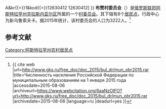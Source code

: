 {{Infobox Settlement
| official_name = 布赞村委员会
| native_name = Бузанский сельсовет
| settlement_type = [[村委员会|村委员会]]
| subdivision_type = [[国家|国家]]
| subdivision_type1 = [[俄罗斯行政区划|州]]
| subdivision_type2 = [[区_(苏联)|区]]
| subdivision_name = {{RUS}}
| subdivision_name1 = [[阿斯特拉罕州|阿斯特拉罕州]]
| subdivision_name2 = [[克拉斯内亚尔区|克拉斯内亚尔区]]
| seat_type = 行政中心
| seat = 新乌鲁索夫卡
| population_as_of=2015
| population_footnotes = <ref name=stat />
| population_total = 3222
| coordinates_display = inline,title
| latd = 46.6848637 | latm =  | lats =  | latNS = N
| longd = 48.0556154 | longm =  | longs =  | longEW = E
| timezone = [[萨马拉时间|MSK+1]]
| utc_offset = +4
| blank_name = [[俄罗斯市政土地区划代码|OKTMO编码]]
| blank_info = [http://classif.spb.ru/classificators/view/tma.php?st{{=}}A&kr{{=}}1&kod{{=}}12630412 12630412]
}}
'''布赞村委员会'''（{{lang-ru|Бузанский сельсовет}}）是[[俄罗斯联邦|俄罗斯联邦]][[阿斯特拉罕州|阿斯特拉罕州]][[克拉斯内亚尔区|克拉斯内亚尔区]]所属的一个[[村委员会|村委员会]]。其下辖有8个[[居民点|居民点]]，行政中心为新乌鲁索夫卡。据2015年统计，该村委员会的人口为3222人。<ref name=stat>{{ cite web |url=http://www.gks.ru/free_doc/doc_2015/bul_dr/mun_obr2015.rar |title=Численность населения Российской Федерации по муниципальным образованиям на 1 января 2015 года |accessdate=2015-08-06 |archiveurl=https://www.webcitation.org/6aaNzOlFO?url=http://www.gks.ru/free_doc/doc_2015/bul_dr/mun_obr2015.rar |archivedate=2015-08-06 |language=ru |deadurl=yes }}</ref>

== 参考文献 ==
{{reflist}}

{{Russia-stub}}

[[Category:阿斯特拉罕州农村居民点|Category:阿斯特拉罕州农村居民点]]